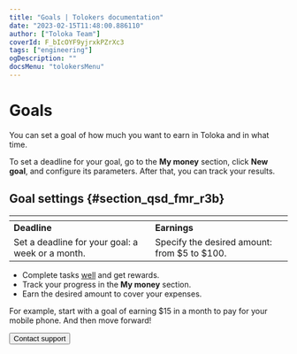 ```yaml
---
title: "Goals | Tolokers documentation"
date: "2023-02-15T11:48:00.886110"
author: ["Toloka Team"]
coverId: F_bIcOYF9yjrxkPZrXc3
tags: ["engineering"]
ogDescription: ""
docsMenu: "tolokersMenu"
---
```


# Goals

You can set a goal of how much you want to earn in Toloka and in what time.

To set a deadline for your goal, go to the **My money** section, click **New goal**, and configure its parameters. After that, you can track your results.

## Goal settings {#section_qsd_fmr_r3b}

| <img src="https://tlk-infra-front.azureedge.net/portal-static/uploaded/images/1676449123265/1676449123265_original_svg.svg" alt="" /> | <img src="https://tlk-infra-front.azureedge.net/portal-static/uploaded/images/1676449122539/1676449122539_original_svg.svg" alt="" /> |
|----------------------------------------------------------|-------------------------------------|
| **Deadline** | **Earnings** |
| Set a deadline for your goal: a week or a month. | Specify the desired amount: from $5 to $100. |

- Complete tasks [well](/docs-new/tolokers/tasks) and get rewards.
- Track your progress in the **My money** section.
- Earn the desired amount to cover your expenses.

For example, start with a goal of earning $15 in a month to pay for your mobile phone. And then move forward!

<Button themeColor="light" view="default" size="l" type="link" url="/docs-new/tolokers/troubleshooting/troubleshooting#not_working_properly">Contact support</Button>